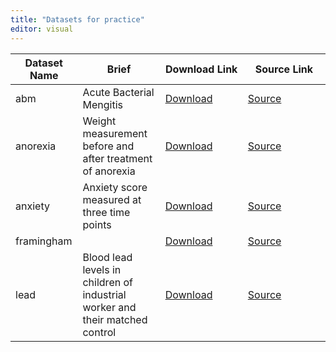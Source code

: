 ```yaml
---
title: "Datasets for practice"
editor: visual
---
```


| Dataset Name | Brief                                                                         | Download Link                                       | Source Link                                                             |
|----------------|-------------------|-------------------|-------------------|
| abm          | Acute Bacterial Mengitis                                                      | [Download](datasets/abm/abm.xlsx)                   | [Source](https://hbiostat.org/data/)                                    |
| anorexia     | Weight measurement before and after treatment of anorexia                     | [Download](datasets/anorexia/df_anorexia.rds)       | [Source](https://cran.r-project.org/web/packages/PairedData/index.html) |
| anxiety      | Anxiety score measured at three time points                                   | [Download](datasets/anxiety/df_anxiety.rds)         | [Source](https://cran.r-project.org/web/packages/datarium/index.html)   |
| framingham   |                                                                               | [Download](datasets/framingham/df_framingham.Rdata) | [Source](https://github.com/higgi13425/medicaldata)                     |
| lead         | Blood lead levels in children of industrial worker and their matched control  | [Download](datasets/lead/lead.rds)                  | [Source](https://cran.r-project.org/web/packages/PairedData/index.html) |
